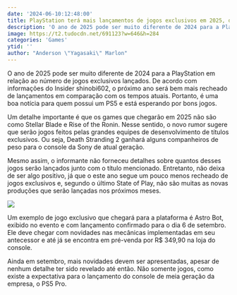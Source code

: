 ```yaml
---
date: '2024-06-10:12:48:00'
title: PlayStation terá mais lançamentos de jogos exclusivos em 2025, diz rumor
description: 'O ano de 2025 pode ser muito diferente de 2024 para a PlayStation em relação ao número de jogos exclusivos lançados. De acordo com informações do Insider shinobi602, o próximo ano será bem mais recheado de lançamentos em comparação com os tempos atuais. Portanto, é uma boa notícia para quem possui um PS5 e está esperando por bons jogos.'
image: https://t2.tudocdn.net/691123?w=646&h=284
categories: 'Games'
ytid: ''
author: "Anderson \"Yagasaki\" Marlon"
---
```


O ano de 2025 pode ser muito diferente de 2024 para a PlayStation em relação ao número de jogos exclusivos lançados. De acordo com informações do Insider shinobi602, o próximo ano será bem mais recheado de lançamentos em comparação com os tempos atuais. Portanto, é uma boa notícia para quem possui um PS5 e está esperando por bons jogos.

Um detalhe importante é que os games que chegarão em 2025 não são como Stellar Blade e Rise of the Ronin. Nesse sentido, o novo rumor sugere que serão jogos feitos pelas grandes equipes de desenvolvimento de títulos exclusivos. Ou seja, Death Stranding 2 ganhará alguns companheiros de peso para o console da Sony de atual geração.

Mesmo assim, o informante não forneceu detalhes sobre quantos desses jogos serão lançados junto com o título mencionado. Entretanto, não deixa de ser algo positivo, já que o este ano segue um pouco menos recheado de jogos exclusivos e, segundo o último State of Play, não são muitas as novas produções que serão lançadas nos próximos meses.

![](https://t2.tudocdn.net/693988?w=660&h=371)

Um exemplo de jogo exclusivo que chegará para a plataforma é Astro Bot, exibido no evento e com lançamento confirmado para o dia 6 de setembro. Ele deve chegar com novidades nas mecânicas implementadas em seu antecessor e até já se encontra em pré-venda por R$ 349,90 na loja do console.

Ainda em setembro, mais novidades devem ser apresentadas, apesar de nenhum detalhe ter sido revelado até então. Não somente jogos, como existe a expectativa para o lançamento do console de meia geração da empresa, o PS5 Pro.

